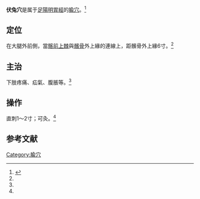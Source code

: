 {{Infobox acupoint
|name = 伏兔穴
|image = 
|imagesize = 
|caption =
|simplified = 伏兔
|traditional = 伏兔
|code = ST32
|pinyin = Fútù
|meridian = 足陽明胃經
|location = [[髂前上棘|髂前上棘]]與[[髕骨|髕骨]]外上緣的連線上，距髕骨外上緣6寸
|treat = 下肢疼痛、疝氣、腹脹等
|processing = 直刺1～2寸；可灸
|footnotes = 
}}
'''伏兔穴'''是属于[[足陽明胃經|足陽明胃經]]的[[腧穴|腧穴]]。<ref name="针灸学">{{Cite book |title=针灸学 |url=https://archive.org/details/zhenjiuxue0000unse |author=孙国杰 主编 |publisher=[[上海科学技术出版社|上海科学技术出版社]] |year=1997 |pages=[https://archive.org/details/zhenjiuxue0000unse/page/54 54] |isbn=7-5323-4102-X}}</ref>

==定位==
在大腿外前側，當[[髂前上棘|髂前上棘]]與[[髕骨|髕骨]]外上緣的連線上，距髕骨外上緣6寸。<ref name="针灸学"/>

==主治==
下肢疼痛、疝氣、腹脹等。<ref name="针灸学"/>

==操作==
直刺1～2寸；可灸。<ref name="针灸学"/>

==参考文献==
{{reflist}}
{{经络}}
{{足陽明胃經}}
{{医学小作品}}
{{DEFAULTSORT:F}}
[[Category:腧穴|Category:腧穴]]